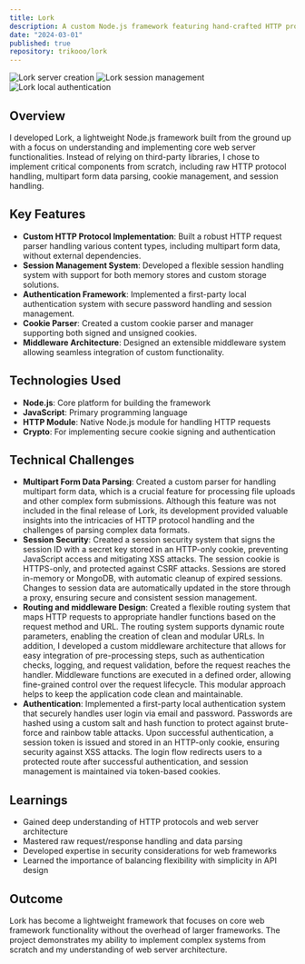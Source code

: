 ```yaml
---
title: Lork
description: A custom Node.js framework featuring hand-crafted HTTP protocol handling, session management, and authentication systems.
date: "2024-03-01"
published: true
repository: trikooo/lork
---
```


![Lork server creation](/lork/1.png)
![Lork session management](/lork/2.png)
![Lork local authentication](/lork/3.png)

## Overview

I developed Lork, a lightweight Node.js framework built from the ground up with a focus on understanding and implementing core web server functionalities. Instead of relying on third-party libraries, I chose to implement critical components from scratch, including raw HTTP protocol handling, multipart form data parsing, cookie management, and session handling.

## Key Features

- **Custom HTTP Protocol Implementation**: Built a robust HTTP request parser handling various content types, including multipart form data, without external dependencies.
- **Session Management System**: Developed a flexible session handling system with support for both memory stores and custom storage solutions.
- **Authentication Framework**: Implemented a first-party local authentication system with secure password handling and session management.
- **Cookie Parser**: Created a custom cookie parser and manager supporting both signed and unsigned cookies.
- **Middleware Architecture**: Designed an extensible middleware system allowing seamless integration of custom functionality.

## Technologies Used

- **Node.js**: Core platform for building the framework
- **JavaScript**: Primary programming language
- **HTTP Module**: Native Node.js module for handling HTTP requests
- **Crypto**: For implementing secure cookie signing and authentication

## Technical Challenges

- **Multipart Form Data Parsing**: Created a custom parser for handling multipart form data, which is a crucial feature for processing file uploads and other complex form submissions. Although this feature was not included in the final release of Lork, its development provided valuable insights into the intricacies of HTTP protocol handling and the challenges of parsing complex data formats.
- **Session Security**: Created a session security system that signs the session ID with a secret key stored in an HTTP-only cookie, preventing JavaScript access and mitigating XSS attacks. The session cookie is HTTPS-only, and protected against CSRF attacks. Sessions are stored in-memory or MongoDB, with automatic cleanup of expired sessions. Changes to session data are automatically updated in the store through a proxy, ensuring secure and consistent session management.
- **Routing and middleware Design**: Created a flexible routing system that maps HTTP requests to appropriate handler functions based on the request method and URL. The routing system supports dynamic route parameters, enabling the creation of clean and modular URLs. In addition, I developed a custom middleware architecture that allows for easy integration of pre-processing steps, such as authentication checks, logging, and request validation, before the request reaches the handler. Middleware functions are executed in a defined order, allowing fine-grained control over the request lifecycle. This modular approach helps to keep the application code clean and maintainable.
- **Authentication**: Implemented a first-party local authentication system that securely handles user login via email and password. Passwords are hashed using a custom salt and hash function to protect against brute-force and rainbow table attacks. Upon successful authentication, a session token is issued and stored in an HTTP-only cookie, ensuring security against XSS attacks. The login flow redirects users to a protected route after successful authentication, and session management is maintained via token-based cookies.

## Learnings

- Gained deep understanding of HTTP protocols and web server architecture
- Mastered raw request/response handling and data parsing
- Developed expertise in security considerations for web frameworks
- Learned the importance of balancing flexibility with simplicity in API design

## Outcome

Lork has become a lightweight framework that focuses on core web framework functionality without the overhead of larger frameworks. The project demonstrates my ability to implement complex systems from scratch and my understanding of web server architecture.
